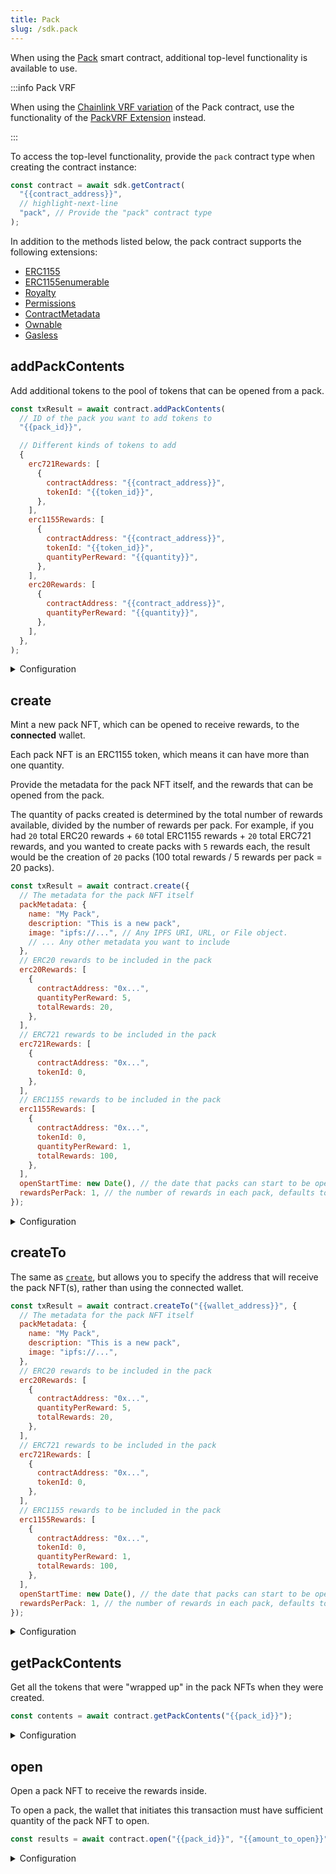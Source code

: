---
title: Pack
slug: /sdk.pack
---

When using the [Pack](https://thirdweb.com/thirdweb.eth/Pack) smart contract, additional top-level functionality is available to use.

:::info Pack VRF

When using the [Chainlink VRF variation](https://thirdweb.com/thirdweb.eth/PackVRF) of the Pack contract,
use the functionality of the [PackVRF Extension](/typescript/sdk.packvrf) instead.

:::

To access the top-level functionality, provide the `pack` contract type when creating the contract instance:

```javascript
const contract = await sdk.getContract(
  "{{contract_address}}",
  // highlight-next-line
  "pack", // Provide the "pack" contract type
);
```

In addition to the methods listed below, the pack contract supports the following extensions:

- [ERC1155](/typescript/sdk.erc1155)
- [ERC1155enumerable](/typescript/sdk.erc1155enumerable)
- [Royalty](/typescript/sdk.contractroyalty)
- [Permissions](/typescript/sdk.permissions)
- [ContractMetadata](/typescript/sdk.contractmetadata)
- [Ownable](/typescript/sdk.ownable)
- [Gasless](/typescript/sdk.gasless)

## addPackContents

Add additional tokens to the pool of tokens that can be opened from a pack.

```javascript
const txResult = await contract.addPackContents(
  // ID of the pack you want to add tokens to
  "{{pack_id}}",

  // Different kinds of tokens to add
  {
    erc721Rewards: [
      {
        contractAddress: "{{contract_address}}",
        tokenId: "{{token_id}}",
      },
    ],
    erc1155Rewards: [
      {
        contractAddress: "{{contract_address}}",
        tokenId: "{{token_id}}",
        quantityPerReward: "{{quantity}}",
      },
    ],
    erc20Rewards: [
      {
        contractAddress: "{{contract_address}}",
        quantityPerReward: "{{quantity}}",
      },
    ],
  },
);
```

<details>
    <summary>Configuration</summary>
    <div>

#### packId

The ID of the pack you want to add tokens to.

For example, in your pack contract you may have a common pack with ID `0` and a rare pack with ID `1`.

To add more tokens to the common pack, you would pass `0` as the `packId`.

Must be a `string`, `number`, or `BigNumber`.

#### rewards

An object containing three (optional) properties:

- `erc721Rewards`: An array of ERC721 tokens to add to the pack. Each item in the array must be an object containing a `contractAddress` and `tokenId` property.
- `erc1155Rewards`: An array of ERC1155 tokens to add to the pack. Each item in the array must be an object containing a `contractAddress`, `tokenId`, and `quantityPerReward` property.
- `erc20Rewards`: An array of ERC20 tokens to add to the pack. Each item in the array must be an object containing a `contractAddress` and `quantityPerReward` property.

</div>
</details>

## create

Mint a new pack NFT, which can be opened to receive rewards, to the **connected** wallet.

Each pack NFT is an ERC1155 token, which means it can have more than one quantity.

Provide the metadata for the pack NFT itself, and the rewards that can be opened from the pack.

The quantity of packs created is determined by the total number of rewards available, divided by the number of rewards per pack.
For example, if you had `20` total ERC20 rewards + `60` total ERC1155 rewards + `20` total ERC721 rewards,
and you wanted to create packs with `5` rewards each, the result would be the creation of `20` packs (100 total rewards / 5 rewards per pack = 20 packs).

```javascript
const txResult = await contract.create({
  // The metadata for the pack NFT itself
  packMetadata: {
    name: "My Pack",
    description: "This is a new pack",
    image: "ipfs://...", // Any IPFS URI, URL, or File object.
    // ... Any other metadata you want to include
  },
  // ERC20 rewards to be included in the pack
  erc20Rewards: [
    {
      contractAddress: "0x...",
      quantityPerReward: 5,
      totalRewards: 20,
    },
  ],
  // ERC721 rewards to be included in the pack
  erc721Rewards: [
    {
      contractAddress: "0x...",
      tokenId: 0,
    },
  ],
  // ERC1155 rewards to be included in the pack
  erc1155Rewards: [
    {
      contractAddress: "0x...",
      tokenId: 0,
      quantityPerReward: 1,
      totalRewards: 100,
    },
  ],
  openStartTime: new Date(), // the date that packs can start to be opened, defaults to now
  rewardsPerPack: 1, // the number of rewards in each pack, defaults to 1
});
```

<details>
    <summary>Configuration</summary>
    <div>

#### packMetadata

Either a string containing a URL that points to, or an object that contains [standard metadata properties](https://docs.opensea.io/docs/metadata-standards).

If you provide an object, (like the example above), the metadata is uploaded and pinned to IPFS for you before the packs are minted. The IPFS URI is then used as the metadata for the pack NFT.

#### erc20Rewards

An array of ERC20 tokens to include in the pack. Each item in the array must be an object containing a `contractAddress`, `quantityPerReward`, and `totalRewards` property.

#### erc721Rewards

An array of ERC721 tokens to include in the pack. Each item in the array must be an object containing a `contractAddress` and `tokenId` property.

#### erc1155Rewards

An array of ERC1155 tokens to include in the pack. Each item in the array must be an object containing a `contractAddress`, `tokenId`, `quantityPerReward`, and `totalRewards` property.

#### openStartTime

The date that packs can start to be opened. Defaults to `new Date()` (i.e. now).

Must be of type `Date`.

#### rewardsPerPack

The number of rewards in each pack. Defaults to `1`.

Must be a `number`.

</div>
</details>

## createTo

The same as [`create`](#create), but allows you to specify the address that will receive the pack NFT(s), rather than using the connected wallet.

```javascript
const txResult = await contract.createTo("{{wallet_address}}", {
  // The metadata for the pack NFT itself
  packMetadata: {
    name: "My Pack",
    description: "This is a new pack",
    image: "ipfs://...",
  },
  // ERC20 rewards to be included in the pack
  erc20Rewards: [
    {
      contractAddress: "0x...",
      quantityPerReward: 5,
      totalRewards: 20,
    },
  ],
  // ERC721 rewards to be included in the pack
  erc721Rewards: [
    {
      contractAddress: "0x...",
      tokenId: 0,
    },
  ],
  // ERC1155 rewards to be included in the pack
  erc1155Rewards: [
    {
      contractAddress: "0x...",
      tokenId: 0,
      quantityPerReward: 1,
      totalRewards: 100,
    },
  ],
  openStartTime: new Date(), // the date that packs can start to be opened, defaults to now
  rewardsPerPack: 1, // the number of rewards in each pack, defaults to 1
});
```

<details>
    <summary>Configuration</summary>
    <div>

#### to

The wallet address to mint the pack NFTs to.

Must be a `string`.

See [`create`](#create) for more information on the rest of the configuration options.

</div>
</details>

## getPackContents

Get all the tokens that were "wrapped up" in the pack NFTs when they were created.

```javascript
const contents = await contract.getPackContents("{{pack_id}}");
```

<details>
    <summary>Configuration</summary>
    <div>

#### packId

The token ID of the pack to get the contents of.

Must be a `string`, `number`, or `BigNumber`.

### Return Value

Returns all the tokens that were included in the rewards when the packs were created.

```typescript
{
  erc20Rewards: {
    contractAddress: string;
    quantityPerReward: string;
    totalRewards: string;
  }
  [];
  erc721Rewards: {
    tokenId: string;
    contractAddress: string;
  }
  [];
  erc1155Rewards: {
    tokenId: string;
    contractAddress: string;
    quantityPerReward: string;
    totalRewards: string;
  }
  [];
}
```

</div>
</details>

## open

Open a pack NFT to receive the rewards inside.

To open a pack, the wallet that initiates this transaction must have sufficient quantity of the pack NFT to open.

```javascript
const results = await contract.open("{{pack_id}}", "{{amount_to_open}}");
```

<details>
    <summary>Configuration</summary>
    <div>

#### packId

The token ID of the pack to open.

Must be a `string`, `number`, or `BigNumber`.

#### amount

The number of packs to open.

Must be a `string`, `number`, or `BigNumber`.

</div>
</details>
